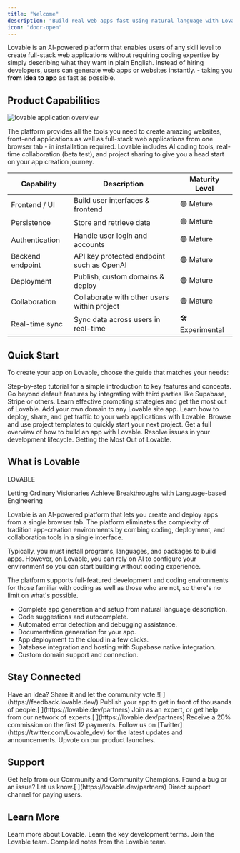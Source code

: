 ```yaml
---
title: "Welcome"
description: "Build real web apps fast using natural language with Lovable"
icon: "door-open"
---
```



Lovable is an AI-powered platform that enables users of any skill level to create full-stack web applications without requiring coding expertise by simply describing what they want in plain English. Instead of hiring developers, users can generate web apps or websites instantly. - taking you **from idea to app** as fast as possible.

## Product Capabilities

![lovable application overview](/lovable-editor-v2.png)

The platform provides all the tools you need to create amazing websites, front-end applications as well as full-stack web applications from one browser tab - in installation required. Lovable includes AI coding tools, real-time collaboration (beta test), and project sharing to give you a head start on your app creation journey.

| Capability       | Description                                 | Maturity Level   |
| ---------------- | ------------------------------------------- | ---------------- |
| Frontend / UI    | Build user interfaces & frontend            | 🟢 Mature        |
| Persistence      | Store and retrieve data                     | 🟢 Mature        |
| Authentication   | Handle user login and accounts              | 🟢 Mature        |
| Backend endpoint | API key protected endpoint such as OpenAI   | 🟢 Mature        |
| Deployment       | Publish, custom domains & deploy            | 🟢 Mature        |
| Collaboration    | Collaborate with other users within project | 🟢 Mature        |
| Real-time sync   | Sync data across users in real-time         | 🛠️ Experimental |

## Quick Start

To create your app on Lovable, choose the guide that matches your needs:

<CardGroup cols="2">
  <Card title="Getting Started" icon="stairs" href="/user-guides/quickstart">
    Step-by-step tutorial for a simple introduction to key features and concepts.
  </Card>
  <Card title="Integrations" icon="link" href="/integrations">
    Go beyond default features by integrating with third parties like Supabase, Stripe or others.
  </Card>
  <Card title="Prompt Engineering" icon="robot" href="/tips-tricks/prompting-one">
    Learn effective prompting strategies and get the most out of Lovable.
  </Card>
  <Card title="Custom Domain" icon="earth-europe" href="/tips-tricks/custom-domain">
    Add your own domain to any Lovable site app.
  </Card>
  <Card title="Deploy" icon="address-card" href="/features/deploy">
    Learn how to deploy, share, and get traffic to your web applications with Lovable.
  </Card>
  <Card title="Templates" icon="copy" href="https://lovable.dev/templates">
    Browse and use project templates to quickly start your next project.
  </Card>
  <Card title="Tutorial" icon="video" href="/user-guides/video-tutorials">
    Get a full overview of how to build an app with Lovable.
  </Card>
  <Card title="Troubleshooting" icon="toolbox" href="/tips-tricks/troubleshooting">
    Resolve issues in your development lifecycle.
  </Card>
  <Card title="Best Practices" icon="dumbbell" href="/user-guides/best-practice">
    Getting the Most Out of Lovable.
  </Card>
</CardGroup>

## What is Lovable

<Tip>
  LOVABLE

  Letting Ordinary Visionaries Achieve Breakthroughs with Language-based Engineering
</Tip>

Lovable is an AI-powered platform that lets you create and deploy apps from a single browser tab. The platform eliminates the complexity of tradition app-creation environments by combing coding, deployment, and collaboration tools in a single interface.

Typically, you must install programs, languages, and packages to build apps. However, on Lovable, you can rely on AI to configure your environment so you can start building without coding experience.

The platform supports full-featured development and coding environments for those familiar with coding as well as those who are not, so there's no limit on what's possible.

- Complete app generation and setup from natural language description.
- Code suggestions and autocomplete.
- Automated error detection and debugging assistance.
- Documentation generation for your app.
- App deployment to the cloud in a few clicks.
- Database integration and hosting with Supabase native integration.
- Custom domain support and connection.

## Stay Connected

<CardGroup cols="2">
  <Card title="Feature requests" icon="bell-concierge" iconType="regular" href="https://feedback.lovable.dev/">
    Have an idea? Share it and let the community vote.![
](https://feedback.lovable.dev/)
  </Card>
  <Card title="Launched" icon="rocket" href="https://launched.lovable.app/">
    Publish your app to get in front of thousands of people.[
    ](https://lovable.dev/partners)
  </Card>
  <Card title="Partner program" icon="handshake" href="https://lovable.dev/partners">
    Join as an expert, or get help from our network of experts.[
    ](https://lovable.dev/partners)
  </Card>
  <Card title="Affiliate program" icon="earth-americas" href="https://lovable.dev/affiliates">
    Receive a 20% commission on the first 12 payments.
  </Card>
  <Card title="Follow on X" icon="x" href="https://twitter.com/Lovable_dev">
    Follow us on [Twitter](https://twitter.com/Lovable_dev) for the latest updates and announcements.
  </Card>
  <Card title="Product Hunt" icon="product-hunt" href="https://www.producthunt.com/p/lovable">
    Upvote on our product launches.
  </Card>
</CardGroup>

## Support

<CardGroup cols="2">
  <Card title="Community Support" icon="discord" href="https://discord.gg/lovable-dev">
    Get help from our Community and Community Champions.
  </Card>
  <Card title="Issues" icon="bug" href="https://feedback.lovable.dev/">
    Found a bug or an issue? Let us know.[
    ](https://lovable.dev/partners)
  </Card>
  <Card title="Priority Support" icon="headset" href="https://lovable.dev/support">
    Direct support channel for paying users.
  </Card>
</CardGroup>

## Learn More

<CardGroup cols="2">
  <Card title="Website" icon="heart" href="https://lovable.dev">
    Learn more about Lovable.
  </Card>
  <Card title="Glossary" icon="bookmark" href="/glossary">
    Learn the key development terms.
  </Card>
  <Card title="Career" icon="briefcase" href="https://lovable.dev/careers">
    Join the Lovable team.
  </Card>
  <Card title="Product Announcement" icon="rss" href="https://lovable.dev/blog">
    Compiled notes from the Lovable team.
  </Card>
</CardGroup>